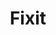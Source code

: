 ---
title: "Fixit"
summary: "The purpose of this application's development is to facilitate the connection between service providers (partners) and clients."
publishedAt: "2024-04-08"
images:
  - "/images/projects/fixit/fixit.png"
---